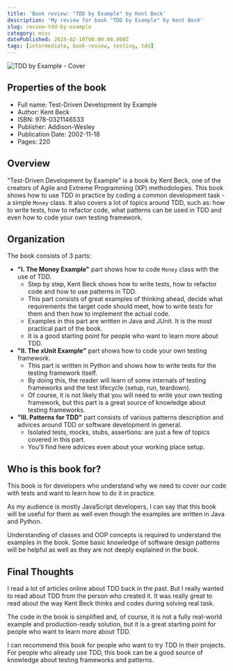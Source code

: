 ```yaml
---
title: 'Book review: "TDD by Example" by Kent Beck'
description: 'My review for book "TDD by Example" by Kent Beck'
slug: review-tdd-by-example
category: misc
datePublished: 2024-02-10T00:00:00.000Z
tags: [intermediate, book-review, testing, tdd]
---
```


![TDD by Example - Cover](https://raw.githubusercontent.com/rodion-arr/blog/main/content/images/2024/02/review-tdd-by-example/cover.jpg)

## Properties of the book

- Full name: Test-Driven Development by Example
- Author: Kent Beck
- ISBN: 978-0321146533
- Publisher: Addison-Wesley
- Publication Date: 2002-11-18
- Pages: 220

## Overview

"Test-Driven Development by Example" is a book by Kent Beck, one of the creators of Agile and Extreme Programming (XP) methodologies. This book shows how to use TDD in practice by coding a common development task - a simple `Money` class. It also covers a lot of topics around TDD, such as: how to write tests, how to refactor code, what patterns can be used in TDD and even how to code your own testing framework.

## Organization

The book consists of 3 parts:

- **"I. The Money Example"** part shows how to code `Money` class with the use of TDD.
  - Step by step, Kent Beck shows how to write tests, how to refactor code and how to use patterns in TDD.
  - This part consists of great examples of thinking ahead, decide what requirements the target code should meet, how to write tests for them and then how to implement the actual code.
  - Examples in this part are written in Java and JUnit. It is the most practical part of the book.
  - It is a good starting point for people who want to learn more about TDD.
- **"II. The xUnit Example"** part shows how to code your own testing framework.
  - This part is written in Python and shows how to write tests for the testing framework itself.
  - By doing this, the reader will learn of some internals of testing frameworks and the test lifecycle (setup, run, teardown).
  - Of course, it is not likely that you will need to write your own testing framework, but this part is a great source of knowledge about testing frameworks.
- **"III. Patterns for TDD"** part consists of various patterns description and advices around TDD or software development in general.
  - Isolated tests, mocks, stubs, assertions: are just a few of topics covered in this part.
  - You'll find here advices even about your working place setup.

## Who is this book for?

This book is for developers who understand why we need to cover our code with tests and want to learn how to do it in practice.

As my audience is mostly JavaScript developers, I can say that this book will be useful for them as well even though the examples are written in Java and Python.

Understanding of classes and OOP concepts is required to understand the examples in the book. Some basic knowledge of software design patterns will be helpful as well as they are not deeply explained in the book.

## Final Thoughts

I read a lot of articles online about TDD back in the past. But I really wanted to read about TDD from the person who created it. It was really great to read about the way Kent Beck thinks and codes during solving real task.

The code in the book is simplified and, of course, it is not a fully real-world example and production-ready solution, but it is a great starting point for people who want to learn more about TDD.

I can recommend this book for people who want to try TDD in their projects. For people who already use TDD, this book can be a good source of knowledge about testing frameworks and patterns.
